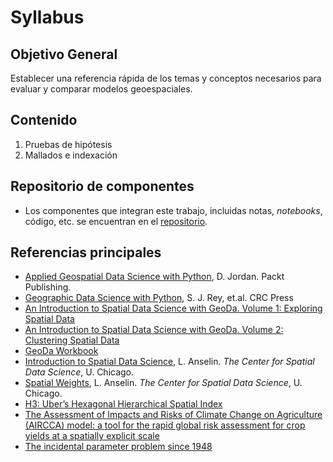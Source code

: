 # Syllabus {.unnumbered}

## Objetivo General {-}

Establecer una referencia rápida de los temas y conceptos necesarios para
evaluar y comparar modelos geoespaciales.

## Contenido {-}

1. Pruebas de hipótesis
2. Mallados e indexación

## Repositorio de componentes {-}

* Los componentes que integran este trabajo, incluidas notas, _notebooks_,
código, etc. se encuentran en el [repositorio](https://github.com/CAMM961001/estancia).

## Referencias principales {-}

* [Applied Geospatial Data Science with Python](https://github.com/PacktPublishing/Applied-Geospatial-Data-Science-with-Python), D. Jordan. Packt Publishing.
* [Geographic Data Science with Python](https://geographicdata.science/book/intro.html), S. J. Rey, et.al. CRC Press
* [An Introduction to Spatial Data Science with GeoDa. Volume 1: Exploring Spatial Data](https://lanselin.github.io/introbook_vol1/)
* [An Introduction to Spatial Data Science with GeoDa. Volume 2: Clustering Spatial Data](https://lanselin.github.io/introbook_vol2/)
* [GeoDa Workbook](https://geodacenter.github.io/documentation.html)
* [Introduction to Spatial Data Science](https://youtube.com/playlist?list=PLzREt6r1NenmFyTw8v2JZpEE4PZGNi5Ht&si=SUS-PmoOYAN8_XtO), L. Anselin.
_The Center for Spatial Data Science_, U. Chicago.
* [Spatial Weights](https://www.youtube.com/watch?v=yjFNuyfskaQ), L. Anselin.
_The Center for Spatial Data Science_, U. Chicago.
* [H3: Uber’s Hexagonal Hierarchical Spatial Index](https://www.uber.com/en-MX/blog/h3/)
* [The Assessment of Impacts and Risks of Climate Change on Agriculture (AIRCCA) model: a tool for the rapid global risk assessment for crop yields at a spatially explicit scale](https://sites.google.com/view/aircc-lab)
* [The incidental parameter problem since 1948](http://www.econ.brown.edu/Faculty/Tony_Lancaster/papers/IncidentalParameters1948.pdf)
